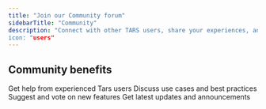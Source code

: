 ```yaml
---
title: "Join our Community forum"
sidebarTitle: "Community"
description: "Connect with other TARS users, share your experiences, and get help from the community.
icon: "users"
---
```



<Community />

## Community benefits

<CardGroup cols={2}>
  <Card title="Peer support" icon="handshake">
    Get help from experienced Tars users
  </Card>

  <Card title="Share ideas" icon="lightbulb">
    Discuss use cases and best practices
  </Card>

  <Card title="Feature requests" icon="star">
    Suggest and vote on new features
  </Card>

  <Card title="Stay updated" icon="bell">
    Get latest updates and announcements
  </Card>
</CardGroup>
